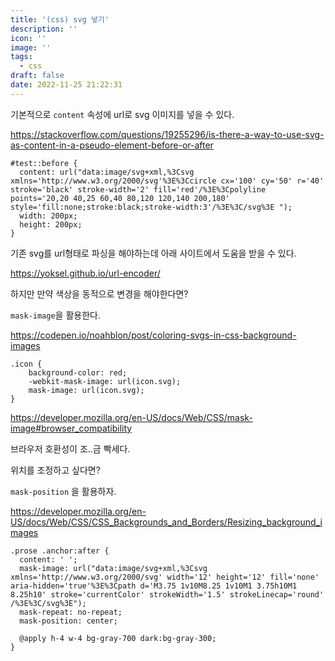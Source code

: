 ```yaml
---
title: '(css) svg 넣기'
description: ''
icon: ''
image: ''
tags:
  - css
draft: false
date: 2022-11-25 21:22:31
---
```


기본적으로 `content` 속성에 url로 svg 이미지를 넣을 수 있다.

https://stackoverflow.com/questions/19255296/is-there-a-way-to-use-svg-as-content-in-a-pseudo-element-before-or-after

```tsx
#test::before {
  content: url("data:image/svg+xml,%3Csvg xmlns='http://www.w3.org/2000/svg'%3E%3Ccircle cx='100' cy='50' r='40' stroke='black' stroke-width='2' fill='red'/%3E%3Cpolyline points='20,20 40,25 60,40 80,120 120,140 200,180' style='fill:none;stroke:black;stroke-width:3'/%3E%3C/svg%3E ");
  width: 200px;
  height: 200px;
}
```

기존 svg를 url형태로 파싱을 해야하는데 아래 사이트에서 도움을 받을 수 있다.

https://yoksel.github.io/url-encoder/

하지만 만약 색상을 동적으로 변경을 해야한다면?

`mask-image`을 활용한다.

https://codepen.io/noahblon/post/coloring-svgs-in-css-background-images

```tsx
.icon {
    background-color: red;
    -webkit-mask-image: url(icon.svg);
    mask-image: url(icon.svg);
}
```

https://developer.mozilla.org/en-US/docs/Web/CSS/mask-image#browser_compatibility

브라우저 호환성이 조..금 빡세다.

위치를 조정하고 싶다면?

`mask-position` 을 활용하자.

https://developer.mozilla.org/en-US/docs/Web/CSS/CSS_Backgrounds_and_Borders/Resizing_background_images

```tsx
.prose .anchor:after {
  content: ' ';
  mask-image: url("data:image/svg+xml,%3Csvg xmlns='http://www.w3.org/2000/svg' width='12' height='12' fill='none' aria-hidden='true'%3E%3Cpath d='M3.75 1v10M8.25 1v10M1 3.75h10M1 8.25h10' stroke='currentColor' strokeWidth='1.5' strokeLinecap='round' /%3E%3C/svg%3E");
  mask-repeat: no-repeat;
  mask-position: center;

  @apply h-4 w-4 bg-gray-700 dark:bg-gray-300;
}
```
